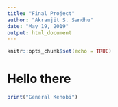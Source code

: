 ```yaml
---
title: "Final Project"
author: "Akramjit S. Sandhu"
date: "May 19, 2019"
output: html_document
---
```


```r
knitr::opts_chunk$set(echo = TRUE)
```

# Hello there

```r
print("General Kenobi")
```